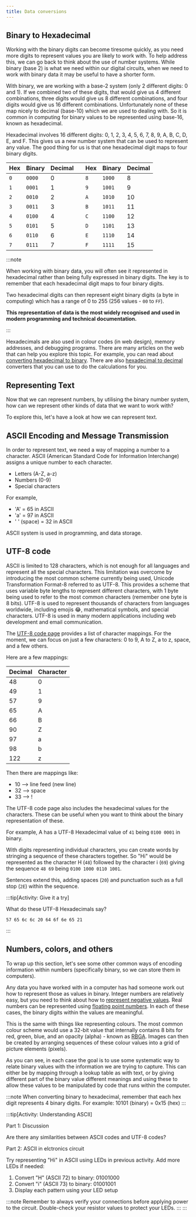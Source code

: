```yaml
---
title: Data conversions
---
```


## Binary to Hexadecimal

Working with the binary digits can become tiresome quickly, as you need more digits to represent values you are likely to work with. To help address this, we can go back to think about the use of number systems. While binary (base 2) is what we need within our digital circuits, when we need to work with binary data it may be useful to have a shorter form.

With binary, we are working with a base-2 system (only 2 different digits: 0 and 1). If we combined two of these digits, that would give us 4 different combinations, three digits would give us 8 different combinations, and four digits would give us 16 different combinations. Unfortunately none of these map nicely to decimal (base-10) which we are used to dealing with. So it is common in computing for binary values to be represented using base-16, known as hexadecimal.

Hexadecimal involves 16 different digits: 0, 1, 2, 3, 4, 5, 6, 7, 8, 9, A, B, C, D, E, and F. This gives us a new number system that can be used to represent any value. The good thing for us is that one hexadecimal digit maps to four binary digits.

| Hex | Binary | Decimal | | Hex | Binary | Decimal |
|-----|--------|---------|---|-----|--------|---------|
| `0` | `0000` | 0 | | `8` | `1000` | 8 |
| `1` | `0001` | 1 | | `9` | `1001` | 9 |
| `2` | `0010` | 2 | | `A` | `1010` | 10 |
| `3` | `0011` | 3 | | `B` | `1011` | 11 |
| `4` | `0100` | 4 | | `C` | `1100` | 12 |
| `5` | `0101` | 5 | | `D` | `1101` | 13 |
| `6` | `0110` | 6 | | `E` | `1110` | 14 |
| `7` | `0111` | 7 | | `F` | `1111` | 15 |

:::note

When working with binary data, you will often see it represented in hexadecimal rather than being fully expressed in binary digits. The key is to remember that each hexadecimal digit maps to four binary digits.

Two hexadecimal digits can then represent eight binary digits (a byte in computing) which has a range of 0 to 255 (256 values - `00` to `FF`).

**This representation of data is the most widely recognised and used in modern programming and technical documentation.**

:::

Hexadecimals are also used in colour codes (in web design), memory addresses, and debugging programs. There are many articles on the web that can help you explore this topic. For example, you can read about [converting hexadecimal to binary](https://byjus.com/maths/convert-hexadecimal-to-binary/). There are also [hexadecimal to decimal](https://www.rapidtables.com/convert/number/hex-to-decimal.html) converters that you can use to do the calculations for you.

## Representing Text

Now that we can represent numbers, by utilising the binary number system, how can we represent other kinds of data that we want to work with?

To explore this, let's have a look at how we can represent text.

## ASCII Encoding and Message Transmission

In order to represent text, we need a way of mapping a number to a character. ASCII (American Standard Code for Information Interchange) assigns a unique number to each character.
- Letters (A-Z, a-z)
- Numbers (0-9)
- Special characters

For example, 
- 'A' = 65 in ASCII
- 'a' = 97 in ASCII
- ' ' (space) = 32 in ASCII

ASCII system is used in programming, and data storage. 


## UTF-8 code

ASCII is limited to 128 characters, which is not enough for all languages and represent all the special characters. This limitation was overcome by introducing the most common scheme currently being used, Unicode Transformation Format-8 referred to as UTF-8. This provides a scheme that uses variable byte lengths to represent different characters, with 1 byte being used to refer to the most common characters (remember one byte is 8 bits). UTF-8 is used to represent thousands of characters from languages worldwide, including emojis 😂, mathematical symbols, and special characters. UTF-8 is used in many modern applications including web development and email communication.  

The [UTF-8 code page](https://www.charset.org/utf-8) provides a list of character mappings. For the moment, we can focus on just a few characters: 0 to 9, A to Z, a to z, space, and a few others.

Here are a few mappings:

| Decimal | Character |
|---------|-----------|
| 48 | 0 |
| 49 | 1 |
| 57 | 9 |
| 65 | A |
| 66 | B |
| 90 | Z |
| 97 | a |
| 98 | b |
| 122 | z |

Then there are mappings like:

- 10 --> line feed (new line)
- 32 --> space
- 33 --> !

The UTF-8 code page also includes the hexadecimal values for the characters. These can be useful when you want to think about the binary representation of these.

For example, A has a UTF-8 Hexadecimal value of `41` being `0100 0001` in binary.

With digits representing individual characters, you can create words by stringing a sequence of these characters together. So "Hi" would be represented as the character H (`48`) followed by the character i (`69`) giving the sequence `48 69` being `0100 1000 0110 1001`.

Sentences extend this, adding spaces (`20`) and punctuation such as a full stop (`2E`) within the sequence.

:::tip[Activity: Give it a try]

What do these UTF-8 Hexadecimals say?

`57 65 6c 6c 20 64 6f 6e 65 21`

:::

## Numbers, colors, and others

To wrap up this section, let's see some other common ways of encoding information within numbers (specifically binary, so we can store them in computers).

Any data you have worked with in a computer has had someone work out how to represent those as values in binary. Integer numbers are relatively easy, but you need to think about how to [represent negative values](https://www.geeksforgeeks.org/representation-of-negative-binary-numbers). Real numbers can be represented using [floating point numbers](https://www.geeksforgeeks.org/introduction-of-floating-point-representation/). In each of these cases, the binary digits within the values are meaningful.

This is the same with things like representing colours. The most common colour scheme would use a 32-bit value that internally contains 8 bits for red, green, blue, and an opacity (alpha) - known as [RBGA](https://en.wikipedia.org/wiki/RGBA_color_model). Images can then be created by arranging sequences of these colour values into a grid of picture elements (pixels).

As you can see, in each case the goal is to use some systematic way to relate binary values with the information we are trying to capture. This can either be by mapping through a lookup table as with text, or by giving different part of the binary value different meanings and using these to allow these values to be manipulated by code that runs within the computer.

:::note
When converting binary to hexadecimal, remember that each hex digit represents 4 binary digits. For example: 10101 (binary) = 0x15 (hex)
:::



:::tip[Activity: Understanding ASCII]

Part 1: Discussion 

Are there any similarities between ASCII codes and UTF-8 codes? 

Part 2: ASCII in elctronics circuit 

Try representing "Hi" in ASCII using LEDs in previous activity. Add more LEDs if needed:

1. Convert "H" (ASCII 72) to binary: 01001000
2. Convert "i" (ASCII 73) to binary: 01001001
3. Display each pattern using your LED setup


:::note
Remember to always verify your connections before applying power to the circuit. Double-check your resistor values to protect your LEDs.
:::
:::